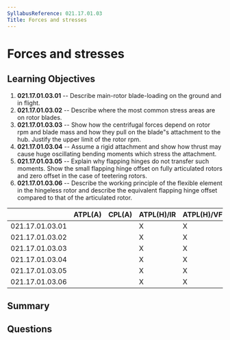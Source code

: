 ```yaml
---
SyllabusReference: 021.17.01.03
Title: Forces and stresses
---
```


# Forces and stresses

## Learning Objectives

1. **021.17.01.03.01** -- Describe main-rotor blade-loading on the ground and in
   flight.
2. **021.17.01.03.02** -- Describe where the most common stress areas are on
   rotor blades.
3. **021.17.01.03.03** -- Show how the centrifugal forces depend on rotor rpm
   and blade mass and how they pull on the blade"s attachment to the hub.
   Justify the upper limit of the rotor rpm.
4. **021.17.01.03.04** -- Assume a rigid attachment and show how thrust may
   cause huge oscillating bending moments which stress the attachment.
5. **021.17.01.03.05** -- Explain why flapping hinges do not transfer such
   moments. Show the small flapping hinge offset on fully articulated rotors and
   zero offset in the case of teetering rotors.
6. **021.17.01.03.06** -- Describe the working principle of the flexible element
   in the hingeless rotor and describe the equivalent flapping hinge offset
   compared to that of the articulated rotor.

|                 | ATPL(A) | CPL(A) | ATPL(H)/IR | ATPL(H)/VFR | CPL(H) | IR  | CBIR(A) |
| --------------- | ------- | ------ | ---------- | ----------- | ------ | --- | ------- |
| 021.17.01.03.01 |         |        | X          | X           | X      |     |         |
| 021.17.01.03.02 |         |        | X          | X           | X      |     |         |
| 021.17.01.03.03 |         |        | X          | X           | X      |     |         |
| 021.17.01.03.04 |         |        | X          | X           | X      |     |         |
| 021.17.01.03.05 |         |        | X          | X           | X      |     |         |
| 021.17.01.03.06 |         |        | X          | X           | X      |     |         |

## Summary

## Questions
